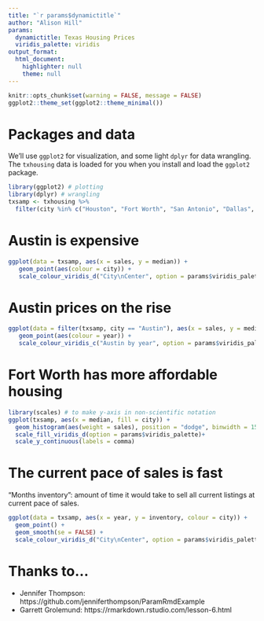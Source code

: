 ```yaml
---
title: "`r params$dynamictitle`"
author: "Alison Hill"
params:
  dynamictitle: Texas Housing Prices
  viridis_palette: viridis
output_format:
  html_document:
    highlighter: null
    theme: null
---
```


```r
knitr::opts_chunk$set(warning = FALSE, message = FALSE)
ggplot2::theme_set(ggplot2::theme_minimal())
```


# Packages and data

We'll use `ggplot2` for visualization, and some light `dplyr` for data wrangling. The `txhousing` data is loaded for you when you install and load the `ggplot2` package.

```r
library(ggplot2) # plotting
library(dplyr) # wrangling
txsamp <- txhousing %>% 
  filter(city %in% c("Houston", "Fort Worth", "San Antonio", "Dallas", "Austin"))
```

# Austin is expensive

```r
ggplot(data = txsamp, aes(x = sales, y = median)) +
   geom_point(aes(colour = city)) + 
   scale_colour_viridis_d("City\nCenter", option = params$viridis_palette)
```

# Austin prices on the rise 

```r
ggplot(data = filter(txsamp, city == "Austin"), aes(x = sales, y = median)) +
   geom_point(aes(colour = year)) + 
   scale_colour_viridis_c("Austin by year", option = params$viridis_palette, direction = -1) 
```

# Fort Worth has more affordable housing

```r
library(scales) # to make y-axis in non-scientific notation
ggplot(txsamp, aes(x = median, fill = city)) +
  geom_histogram(aes(weight = sales), position = "dodge", binwidth = 15000) +
  scale_fill_viridis_d(option = params$viridis_palette)+
  scale_y_continuous(labels = comma)
```

# The current pace of sales is fast

"Months inventory": amount of time it would take to sell all current listings at current pace of sales.

```r
ggplot(data = txsamp, aes(x = year, y = inventory, colour = city)) +
  geom_point() + 
  geom_smooth(se = FALSE) +
  scale_colour_viridis_d("City\nCenter", option = params$viridis_palette) 
```

# Thanks to...

+ Jennifer Thompson: https://github.com/jenniferthompson/ParamRmdExample
+ Garrett Grolemund: https://rmarkdown.rstudio.com/lesson-6.html
